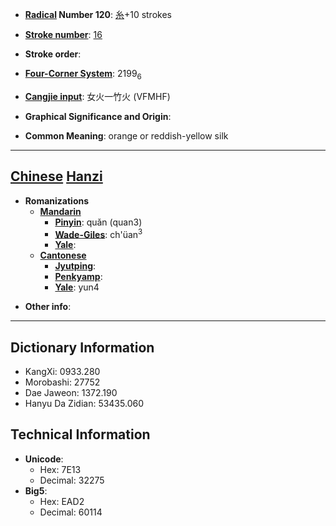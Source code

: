 * '''[[Wiktionary:Chinese radical index| Radical]] Number 120''': [[Wiktionary:Chinese radical index 糸|糸]]+10 strokes

* '''[[Wiktionary:Chinese total strokes index|Stroke number]]''': [[Wiktionary:Chinese total strokes index 16|16]]

* '''Stroke order''': 

* '''[[Wiktionary:Chinese four corner index|Four-Corner System]]''': 2199<sub>6</sub>

* '''[[Wiktionary:Chinese Cangjie index|Cangjie input]]''': 女火一竹火 (VFMHF)

* '''Graphical Significance and Origin''': 

* '''Common Meaning''': orange or reddish-yellow silk

----

== [[Chinese]] [[Hanzi]] ==

* '''Romanizations'''
** '''[[Mandarin]]'''
*** '''[[Pinyin]]''': quǎn (quan3)
*** '''[[Wade-Giles]]''': ch'üan<sup>3</sup>
*** '''[[Yale]]''': 
** '''[[Cantonese]]'''
*** '''[[Jyutping]]''':
*** '''[[Penkyamp]]''': 
*** '''[[Yale]]''': yun4

* '''Other info''': 

----

== Dictionary Information ==

* KangXi: 0933.280
* Morobashi: 27752
* Dae Jaweon: 1372.190
* Hanyu Da Zidian: 53435.060

== Technical Information ==

* '''Unicode''':
** Hex: 7E13
** Decimal: 32275
* '''Big5''':
** Hex: EAD2
** Decimal: 60114
